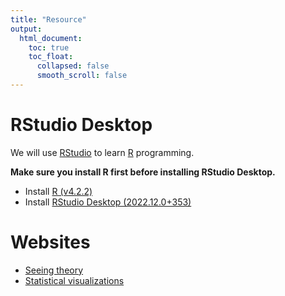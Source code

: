 ---
title: "Resource"
output:
  html_document:
    toc: true
    toc_float:
      collapsed: false
      smooth_scroll: false
---

# RStudio Desktop

We will use [RStudio](https://rstudio.com/) to learn [R](https://www.r-project.org/) programming.  

**Make sure you install R first before installing RStudio Desktop.**

* Install [R (v4.2.2)](https://cran.rstudio.com/) 
* Install [RStudio Desktop (2022.12.0+353)](https://rstudio.com/products/rstudio/download/)

# Websites

* [Seeing theory](https://seeing-theory.brown.edu)
* [Statistical visualizations](https://rpsychologist.com/viz/)